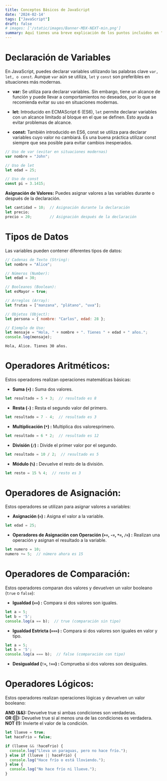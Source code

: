 ```yaml
---
title: Conceptos Básicos de JavaScript
date: '2024-02-14'
tags: ["JavaScript"]
draft: false
# images: ['/static/images/Banner-MDX-NEXT-min.png']
summary: Aquí tienes una breve explicación de los puntos incluidos en "Conceptos Básicos de JavaScript".
---
```


<TOCInline toc={props.toc} exclude="Introduction" />

# Declaración de Variables

En JavaScript, puedes declarar variables utilizando las palabras clave `var, let, o const`. Aunque `var` aún se utiliza, `let` y `const` son preferibles en situaciones más modernas.

- **var:** Se utiliza para declarar variables. Sin embargo, tiene un alcance de función y puede llevar a comportamientos no deseados, por lo que se recomienda evitar su uso en situaciones modernas.

- **let:** Introducido en ECMAScript 6 (ES6), `let` permite declarar variables con un alcance limitado al bloque en el que se definen. Esto ayuda a evitar problemas de alcance.

- **const:** También introducido en ES6, const se utiliza para declarar variables cuyo valor no cambiará. Es una buena práctica utilizar const siempre que sea posible para evitar cambios inesperados.


```JavaScript
// Uso de var (evitar en situaciones modernas)
var nombre = "John";

// Uso de let
let edad = 25;

// Uso de const
const pi = 3.1415;
```

**Asignación de Valores:**
Puedes asignar valores a las variables durante o después de la declaración.


```JavaScript
let cantidad = 10;  // Asignación durante la declaración
let precio;
precio = 20;        // Asignación después de la declaración
```
# Tipos de Datos
Las variables pueden contener diferentes tipos de datos:



```JavaScript
// Cadenas de Texto (String):
let nombre = "Alice";

// Números (Number):
let edad = 30;

// Booleanos (Boolean):
let esMayor = true;

// Arreglos (Array):
let frutas = ["manzana", "plátano", "uva"];

// Objetos (Object):
let persona = { nombre: "Carlos", edad: 28 };

// Ejemplo de Uso:
let mensaje = "Hola, " + nombre + ". Tienes " + edad + " años.";
console.log(mensaje);      
```

```
Hola, Alice. Tienes 30 años.
```


# Operadores Aritméticos:
Estos operadores realizan operaciones matemáticas básicas:

- **Suma (`+`) :** Suma dos valores.
```javascript
let resultado = 5 + 3;  // resultado es 8
```
- **Resta (`-`) :** Resta el segundo valor del primero.
```javascript
let resultado = 7 - 4;  // resultado es 3
```
- **Multiplicación (`*`) :** Multiplica dos valoresprimero.
```javascript
let resultado = 6 * 2;  // resultado es 12
```
- **División (`/`) :** Divide el primer valor por el segundo.
```javascript
let resultado = 10 / 2;  // resultado es 5
```
- **Módulo (`%`) :** Devuelve el resto de la división.
```javascript
let resto = 15 % 4;  // resto es 3
```


# Operadores de Asignación:
Estos operadores se utilizan para asignar valores a variables:

- **Asignación (`=`) :** Asigna el valor a la variable.
```javascript
let edad = 25;
```
- **Operadores de Asignación con Operación (`+=`, `-=`, `*=`, `/=`) :** Realizan una operación y asignan el resultado a la variable.
```javascript
let numero = 10;
numero += 5;  // número ahora es 15
```


# Operadores de Comparación:
Estos operadores comparan dos valores y devuelven un valor booleano (`true` o `false`):


- **Igualdad (`==`) :** Compara si dos valores son iguales.
```javascript
let a = 5;
let b = '5';
console.log(a == b);  // true (comparación sin tipo)
```
- **Igualdad Estricta (`===`) :** Compara si dos valores son iguales en valor y tipo.
```javascript
let a = 5;
let b = '5';
console.log(a === b);  // false (comparación con tipo)
```
- **Desigualdad (`!=`, `!==`) :** Comprueba si dos valores son desiguales.


# Operadores Lógicos:
Estos operadores realizan operaciones lógicas y devuelven un valor booleano:

**AND (&&):** 
    Devuelve true si ambas condiciones son verdaderas.<br/>
**OR (||):** 
    Devuelve true si al menos una de las condiciones es verdadera.<br/>
**NOT (!):** 
    Invierte el valor de la condición.<br/>

```js
let llueve = true;
let haceFrio = false;

if (llueve && !haceFrio) {
  console.log("Lleva un paraguas, pero no hace frío.");
} else if (llueve || haceFrio) {
  console.log("Hace frío o está lloviendo.");
} else {
  console.log("No hace frío ni llueve.");
}
```